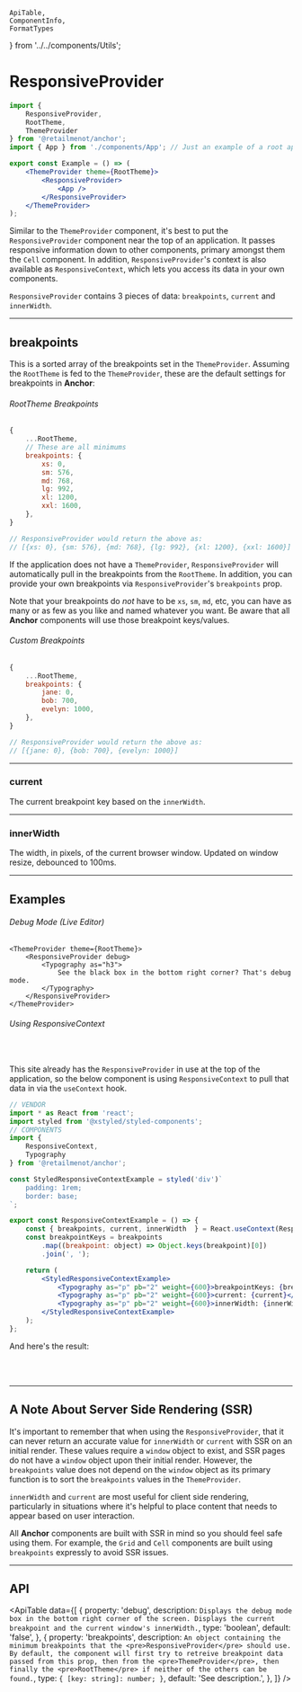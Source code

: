     ApiTable,
    ComponentInfo,
    FormatTypes
} from '../../components/Utils';

# ResponsiveProvider

<ComponentInfo title="ResponsiveProvider" />

```jsx
import {
    ResponsiveProvider,
    RootTheme,
    ThemeProvider
} from '@retailmenot/anchor';
import { App } from './components/App'; // Just an example of a root application

export const Example = () => (
    <ThemeProvider theme={RootTheme}>
        <ResponsiveProvider>
            <App />
        </ResponsiveProvider>
    </ThemeProvider>
);
```

Similar to the `ThemeProvider` component, it's best to put the `ResponsiveProvider` component near
the top of an application. It passes responsive information down to other components, primary
amongst them the `Cell` component. In addition, `ResponsiveProvider`'s context is also available as
`ResponsiveContext`, which lets you access its data in your own components.

`ResponsiveProvider` contains 3 pieces of data: `breakpoints`, `current` and `innerWidth`.

---

## breakpoints
This is a sorted array of the breakpoints set in the `ThemeProvider`. Assuming the `RootTheme` is
fed to the `ThemeProvider`, these are the default settings for breakpoints in **Anchor**:

###### RootTheme Breakpoints
```jsx hideTitle
{
    ...RootTheme,
    // These are all minimums
    breakpoints: {
        xs: 0,
        sm: 576,
        md: 768,
        lg: 992,
        xl: 1200,
        xxl: 1600,
    },
}

// ResponsiveProvider would return the above as:
// [{xs: 0}, {sm: 576}, {md: 768}, {lg: 992}, {xl: 1200}, {xxl: 1600}]
```

If the application does not have a `ThemeProvider`, `ResponsiveProvider` will automatically pull in
the breakpoints from the `RootTheme`. In addition, you can provide your own breakpoints via
`ResponsiveProvider`'s `breakpoints` prop.

Note that your breakpoints do *not* have to be `xs`, `sm`, `md`, etc, you can have as many or as
few as you like and named whatever you want. Be aware that all **Anchor** components will use those
breakpoint keys/values.

###### Custom Breakpoints
```jsx hideTitle
{
    ...RootTheme,
    breakpoints: {
        jane: 0,
        bob: 700,
        evelyn: 1000,
    },
}

// ResponsiveProvider would return the above as:
// [{jane: 0}, {bob: 700}, {evelyn: 1000}]
```

---

### current

The current breakpoint key based on the `innerWidth`.

---

### innerWidth
The width, in pixels, of the current browser window. Updated on window resize, debounced to 100ms.

---

## Examples

###### Debug Mode (Live Editor)
```tsx live hideTitle
<ThemeProvider theme={RootTheme}>
    <ResponsiveProvider debug>
        <Typography as="h3">
            See the black box in the bottom right corner? That's debug mode.
        </Typography>
    </ResponsiveProvider>
</ThemeProvider>
```

###### Using ResponsiveContext

<br />

This site already has the `ResponsiveProvider` in use at the top of the application, so the below
component is using `ResponsiveContext` to pull that data in via the `useContext` hook.

```jsx hideTitle
// VENDOR
import * as React from 'react';
import styled from '@xstyled/styled-components';
// COMPONENTS
import {
    ResponsiveContext,
    Typography
} from '@retailmenot/anchor';

const StyledResponsiveContextExample = styled('div')`
    padding: 1rem;
    border: base;
`;

export const ResponsiveContextExample = () => {
    const { breakpoints, current, innerWidth  } = React.useContext(ResponsiveContext);
    const breakpointKeys = breakpoints
        .map((breakpoint: object) => Object.keys(breakpoint)[0])
        .join(', ');

    return (
        <StyledResponsiveContextExample>
            <Typography as="p" pb="2" weight={600}>breakpointKeys: {breakpointKeys}</Typography>
            <Typography as="p" pb="2" weight={600}>current: {current}</Typography>
            <Typography as="p" pb="2" weight={600}>innerWidth: {innerWidth}</Typography>
        </StyledResponsiveContextExample>
    );
};
```

And here's the result:

<br />

<ResponsiveContextExample />

<br />

---

## A Note About Server Side Rendering (SSR)

It's important to remember that when using the `ResponsiveProvider`, that it can never return an
accurate value for `innerWidth` or `current` with SSR on an initial render. These values require a
`window` object to exist, and SSR pages do not have a `window` object upon their initial render.
However, the `breakpoints` value does not depend on the `window` object as its primary function is to
sort the `breakpoints` values in the `ThemeProvider`.

`innerWidth` and `current` are most useful for client side rendering, particularly in situations
where it's helpful to place content that needs to appear based on user interaction.

All **Anchor** components are built with SSR in mind so you should feel safe using them.
For example, the <Link to="/components/grid">`Grid` and `Cell`</Link> components are built using
`breakpoints` expressly to avoid SSR issues.

---

## API

<ApiTable data={[
    {
        property: 'debug',
        description: `Displays the debug mode box in the bottom right corner of the screen.
            Displays the current breakpoint and the current window's innerWidth.`,
        type: 'boolean',
        default: 'false',
    },
    {
        property: 'breakpoints',
        description: `An object containing the minimum breakpoints that
            the <pre>ResponsiveProvider</pre> should use. By default, the component will first
            try to retreive breakpoint data passed from this prop, then from
            the <pre>ThemeProvider</pre>, then finally the <pre>RootTheme</pre> if neither of the
            others can be found.`,
        type: `{ [key: string]: number; }`,
        default: 'See description.',
    },
]} />

